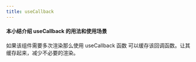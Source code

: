 ```yaml
---
title: useCallback
---
```


#### 本小结介绍 useCallback 的用法和使用场景

如果该组件需要多次渲染那么使用 useCallback 函数 可以缓存该回调函数。让其缓存起来，减少不必要的渲染。


[//]: # (1. 当函数被传递给子组件时，子组件可能会在每次父组件重新渲染时重新创建，这可能会导致子组件重新渲染，导致性能问题。)
[//]: # (2. 当函数被传递给 useEffect 或 useMemo 时，可能会导致无限循环。)

[//]: # (3. 当函数被传递给 useCallback 时，可以避免在每次父组件重新渲染时重新创建函数，从而避免子组件重新渲染。)

[//]: # (4. 当函数被传递给 useMemo 时，可以避免在每次父组件重新渲染时重新计算结果，从而避免子组件重新渲染。)

[//]: # (5. 当函数被传递给 useReducer 时，可以避免在每次父组件重新渲染时重新创建 reducer，从而避免子组件重新渲染。)
